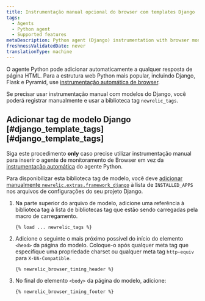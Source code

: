 ```yaml
---
title: Instrumentação manual opcional do browser com templates Django
tags:
  - Agents
  - Python agent
  - Supported features
metaDescription: Python agent (Django) instrumentation with browser monitoring.
freshnessValidatedDate: never
translationType: machine
---
```


O agente Python pode adicionar automaticamente <InlinePopover type="browser"/>a qualquer resposta de página HTML. Para a estrutura web Python mais popular, incluindo Django, Flask e Pyramid, use [instrumentação automática de browser](/docs/agents/python-agent/supported-features/page-load-timing-python).

Se precisar usar instrumentação manual com modelos do Django, você poderá registrar manualmente e usar a biblioteca tag `newrelic_tags`.

## Adicionar tag de modelo Django [#django_template_tags][#django_template_tags]

Siga este procedimento <DNT>**only**</DNT> caso precise utilizar instrumentação manual para inserir o agente de monitoramento de Browser em vez da [instrumentação automática](/docs/agents/python-agent/supported-features/page-load-timing-python) do agente Python.

Para disponibilizar esta biblioteca tag de modelo, você deve [adicionar manualmente `newrelic.extras.framework_django`](/docs/release-notes/agent-release-notes/python-release-notes/python-agent-110192) à lista de `INSTALLED_APPS` nos arquivos de configurações do seu projeto Django.

1. Na parte superior do arquivo de modelo, adicione uma referência à biblioteca tag à lista de bibliotecas tag que estão sendo carregadas pela macro de carregamento.

   ```
   {% load ... newrelic_tags %}
   ```

2. Adicione o seguinte o mais próximo possível do início do elemento `<head>` da página do modelo. Coloque-o após qualquer meta tag que especifique uma propriedade charset ou qualquer meta tag `http-equiv` para `X-UA-Compatible`.

   ```
   {% newrelic_browser_timing_header %}
   ```

3. No final do elemento `<body>` da página do modelo, adicione:

   ```
   {% newrelic_browser_timing_footer %}
   ```

